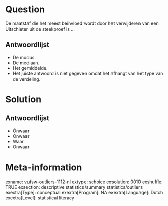 Question
========
De maatstaf die het meest beïnvloed wordt door het verwijderen van een Uitschieter uit de steekproef is ...

Antwoordlijst
----------
* De modus.
* De mediaan.
* Het gemiddelde.
* Het juiste antwoord is niet gegeven omdat het afhangt van het type van de verdeling.

Solution
========

Antwoordlijst
----------
* Onwaar
* Onwaar
* Waar
* Onwaar

Meta-information
================
exname: vufsw-outliers-1112-nl
extype: schoice
exsolution: 0010
exshuffle: TRUE
exsection: descriptive statistics/summary statistics/outliers
exextra[Type]: conceptual
exextra[Program]: NA
exextra[Language]: Dutch
exextra[Level]: statistical literacy

